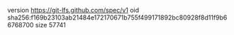 version https://git-lfs.github.com/spec/v1
oid sha256:f169b23103ab21484e172170671b755f499171892bc80928f8d11f9b66768700
size 57741
